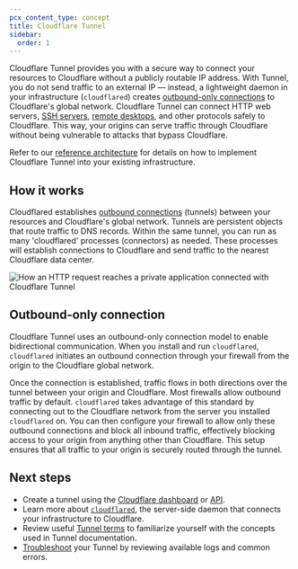 ```yaml
---
pcx_content_type: concept
title: Cloudflare Tunnel
sidebar:
  order: 1
---
```



Cloudflare Tunnel provides you with a secure way to connect your resources to Cloudflare without a publicly routable IP address. With Tunnel, you do not send traffic to an external IP — instead, a lightweight daemon in your infrastructure (`cloudflared`) creates [outbound-only connections](/cloudflare-one/connections/connect-networks/#outbound-only-connection) to Cloudflare's global network. Cloudflare Tunnel can connect HTTP web servers, [SSH servers](/cloudflare-one/connections/connect-networks/use-cases/ssh/), [remote desktops](/cloudflare-one/connections/connect-networks/use-cases/rdp/), and other protocols safely to Cloudflare. This way, your origins can serve traffic through Cloudflare without being vulnerable to attacks that bypass Cloudflare.

Refer to our [reference architecture](/reference-architecture/architectures/sase/) for details on how to implement Cloudflare Tunnel into your existing infrastructure.

## How it works

Cloudflared establishes [outbound connections](/cloudflare-one/connections/connect-networks/#outbound-only-connection) (tunnels) between your resources and Cloudflare's global network. Tunnels are persistent objects that route traffic to DNS records. Within the same tunnel, you can run as many 'cloudflared' processes (connectors) as needed. These processes will establish connections to Cloudflare and send traffic to the nearest Cloudflare data center.

![How an HTTP request reaches a private application connected with Cloudflare Tunnel](~/assets/images/cloudflare-one/connections/connect-apps/handshake.jpg)

## Outbound-only connection

Cloudflare Tunnel uses an outbound-only connection model to enable bidirectional communication. When you install and run `cloudflared`, `cloudflared` initiates an outbound connection through your firewall from the origin to the Cloudflare global network.

Once the connection is established, traffic flows in both directions over the tunnel between your origin and Cloudflare. Most firewalls allow outbound traffic by default. `cloudflared` takes advantage of this standard by connecting out to the Cloudflare network from the server you installed `cloudflared` on. You can then configure your firewall to allow only these outbound connections and block all inbound traffic, effectively blocking access to your origin from anything other than Cloudflare. This setup ensures that all traffic to your origin is securely routed through the tunnel.

## Next steps

- Create a tunnel using the [Cloudflare dashboard](/cloudflare-one/connections/connect-networks/get-started/create-remote-tunnel/) or [API](/cloudflare-one/connections/connect-networks/get-started/create-remote-tunnel-api/).
- Learn more about [`cloudflared`](/cloudflare-one/connections/connect-networks/downloads/), the server-side daemon that connects your infrastructure to Cloudflare.
- Review useful [Tunnel terms](/cloudflare-one/connections/connect-networks/get-started/tunnel-useful-terms/) to familiarize yourself with the concepts used in Tunnel documentation.
- [Troubleshoot](/cloudflare-one/connections/connect-networks/troubleshoot-tunnels/) your Tunnel by reviewing available logs and common errors.
